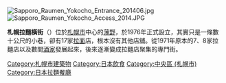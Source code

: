 {{unreferenced|time=2014-04-28T22:36:30+00:00}}
[[File:Sapporo_Raumen_Yokocho_Entrance_201406.jpg|thumb]]
[[File:Sapporo_Raumen_Yokocho_Access_2014.JPG|thumb]]
{{japanese|japanese=札幌ラーメン横丁|kana=さっぽろラーメンよこちょう|romaji=Sapporo Rāmen Yokochō}}

'''札幌拉麵橫街'''（{{lang|ja|札幌ラーメン横丁}}）位於[[札幌市|札幌市]]中心的[[薄野|薄野]]，於1976年正式設立，其實只是一條數十公尺的小巷，卻有17家[[拉面|拉面]]店，根本沒有其他店舖。從1971年原本的7、8家拉麵店以及數間[[酒家|酒家]]發展起來，後來逐漸變成拉麵店聚集的專門街。

[[Category:札幌市建築物|Category:札幌市建築物]]
[[Category:日本飲食|Category:日本飲食]]
[[Category:中央區_(札幌市)|Category:中央區 (札幌市)]]
[[Category:日本拉麵餐廳|Category:日本拉麵餐廳]]